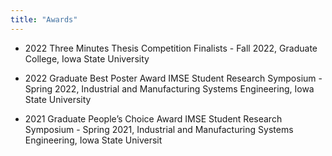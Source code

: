 ```yaml
---
title: "Awards"
---
```




 - 2022 Three Minutes Thesis Competition Finalists - Fall 2022, Graduate College, Iowa State University
 
 -  2022 Graduate Best Poster Award IMSE Student Research Symposium - Spring 2022, Industrial and Manufacturing Systems Engineering, Iowa State University
 
 - 2021 Graduate People’s Choice Award IMSE Student Research Symposium - Spring 2021, Industrial and Manufacturing Systems Engineering, Iowa State Universit
